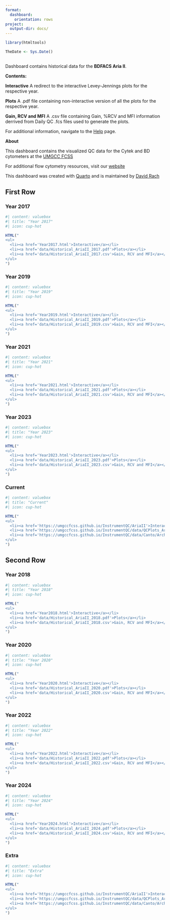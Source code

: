```yaml
---
format:
  dashboard:
    orientation: rows
project:
  output-dir: docs/
---
```


```r
library(htmltools)
```

```r
TheDate <- Sys.Date()
```

## {.sidebar}
Dashboard contains historical data for the **BDFACS Aria II**.

**Contents:**

**Interactive** A redirect to the interactive Levey-Jennings plots for the respective year.

**Plots** A .pdf file containing non-interactive version of all the plots for the respective year.

**Gain, RCV and MFI** A .csv file containing Gain, %RCV and MFI information derrived from Daily QC .fcs files used to generate the plots.

For additional information, navigate to the [Help](https://umgccfcss.github.io/InstrumentQC/help) page.

**About**

This dashboard contains the visualized QC data for the Cytek and BD cytometers at the [UMGCC FCSS](https://www.medschool.umaryland.edu/cibr/core/umgccc_flow/)

For additional flow cytometry resources, visit our [website](https://sites.google.com/view/umgcccflow/home)

This dashboard was created with [Quarto](https://quarto.org/) and is maintained by [David Rach](https://github.com/DavidRach)


## First Row {height="50%"}

### Year 2017 {width="50%"}

::: {.card title="" width="33%"}

:::

```r
#| content: valuebox
#| title: "Year 2017"
#| icon: cup-hot

HTML("
<ul>
  <li><a href='Year2017.html'>Interactive</a></li>
  <li><a href='data/Historical_AriaII_2017.pdf'>Plots</a></li>
  <li><a href='data/Historical_AriaII_2017.csv'>Gain, RCV and MFI</a></li>
</ul>
")
```

### Year 2019 {width="50%"}

::: {.card title="" width="33%"}

:::

```r
#| content: valuebox
#| title: "Year 2019"
#| icon: cup-hot

HTML("
<ul>
  <li><a href='Year2019.html'>Interactive</a></li>
  <li><a href='data/Historical_AriaII_2019.pdf'>Plots</a></li>
  <li><a href='data/Historical_AriaII_2019.csv'>Gain, RCV and MFI</a></li>
</ul>
")
```

### Year 2021 {width="50%"}

::: {.card title="" width="33%"}

:::

```r
#| content: valuebox
#| title: "Year 2021"
#| icon: cup-hot

HTML("
<ul>
  <li><a href='Year2021.html'>Interactive</a></li>
  <li><a href='data/Historical_AriaII_2021.pdf'>Plots</a></li>
  <li><a href='data/Historical_AriaII_2021.csv'>Gain, RCV and MFI</a></li>
</ul>
")
```

### Year 2023 {width="50%"}

::: {.card title="" width="33%"}

:::

```r
#| content: valuebox
#| title: "Year 2023"
#| icon: cup-hot

HTML("
<ul>
  <li><a href='Year2023.html'>Interactive</a></li>
  <li><a href='data/Historical_AriaII_2023.pdf'>Plots</a></li>
  <li><a href='data/Historical_AriaII_2023.csv'>Gain, RCV and MFI</a></li>
</ul>
")
```

### Current {width="50%"}

::: {.card title="" width="33%"}

:::

```r
#| content: valuebox
#| title: "Current"
#| icon: cup-hot

HTML("
<ul>
  <li><a href='https://umgccfcss.github.io/InstrumentQC/AriaII'>Interactive</a></li>
  <li><a href='https://umgccfcss.github.io/InstrumentQC/data/QCPlots_Aria.pdf'>Plots</a></li>
  <li><a href='https://umgccfcss.github.io/InstrumentQC/data/Canto/Archive/HolisticDataAria.csv'>Gain, RCV and MFI</a></li>
</ul>
")
```



## Second Row {height="50%"}

### Year 2018 {width="50%"}

```r
#| content: valuebox
#| title: "Year 2018"
#| icon: cup-hot

HTML("
<ul>
  <li><a href='Year2018.html'>Interactive</a></li>
  <li><a href='data/Historical_AriaII_2018.pdf'>Plots</a></li>
  <li><a href='data/Historical_AriaII_2018.csv'>Gain, RCV and MFI</a></li>
</ul>
")
```

::: {.card title="" width="33%"}

:::

### Year 2020 {width="50%"}

```r
#| content: valuebox
#| title: "Year 2020"
#| icon: cup-hot

HTML("
<ul>
  <li><a href='Year2020.html'>Interactive</a></li>
  <li><a href='data/Historical_AriaII_2020.pdf'>Plots</a></li>
  <li><a href='data/Historical_AriaII_2020.csv'>Gain, RCV and MFI</a></li>
</ul>
")
```

::: {.card title="" width="33%"}

:::

### Year 2022 {width="50%"}

```r
#| content: valuebox
#| title: "Year 2022"
#| icon: cup-hot

HTML("
<ul>
  <li><a href='Year2022.html'>Interactive</a></li>
  <li><a href='data/Historical_AriaII_2022.pdf'>Plots</a></li>
  <li><a href='data/Historical_AriaII_2022.csv'>Gain, RCV and MFI</a></li>
</ul>
")
```

::: {.card title="" width="33%"}

:::


### Year 2024 {width="50%"}

```r
#| content: valuebox
#| title: "Year 2024"
#| icon: cup-hot

HTML("
<ul>
  <li><a href='Year2024.html'>Interactive</a></li>
  <li><a href='data/Historical_AriaII_2024.pdf'>Plots</a></li>
  <li><a href='data/Historical_AriaII_2024.csv'>Gain, RCV and MFI</a></li>
</ul>
")
```

::: {.card title="" width="33%"}

:::

### Extra {width="50%"}

```r
#| content: valuebox
#| title: "Extra"
#| icon: cup-hot

HTML("
<ul>
  <li><a href='https://umgccfcss.github.io/InstrumentQC/AriaII'>Interactive</a></li>
  <li><a href='https://umgccfcss.github.io/InstrumentQC/data/QCPlots_Aria.pdf'>Plots</a></li>
  <li><a href='https://umgccfcss.github.io/InstrumentQC/data/Canto/Archive/HolisticDataAria.csv'>Gain, RCV and MFI</a></li>
</ul>
")
```

::: {.card title="" width="33%"}

:::
 





